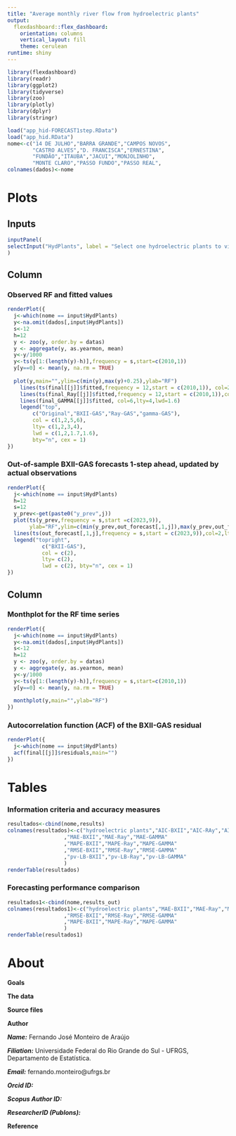 ```yaml
---
title: "Average monthly river flow from hydroelectric plants"
output: 
  flexdashboard::flex_dashboard:
    orientation: columns
    vertical_layout: fill
    theme: cerulean
runtime: shiny
---
```


```r
library(flexdashboard)
library(readr)
library(ggplot2)
library(tidyverse)
library(zoo)
library(plotly)
library(dplyr)
library(stringr)

load("app_hid-FORECAST1step.RData")
load("app_hid.RData")
nome<-c("14 DE JULHO","BARRA GRANDE","CAMPOS NOVOS", 
        "CASTRO ALVES","D. FRANCISCA","ERNESTINA",    
        "FUNDÃO","ITAUBA","JACUI","MONJOLINHO",  
        "MONTE CLARO","PASSO FUNDO","PASSO REAL",                      "QUEBRA QUEIXO","SALTO PILAO","SAO JOSE")
colnames(dados)<-nome

```

Plots
=====================================    
Inputs {.sidebar}
---
```r
inputPanel(
selectInput("HydPlants", label = "Select one hydroelectric plants to visualize", choices = sort(nome), selected = "14 DE JULHO")
)

```

Column {}
-----------------------------------------------------------------------

### Observed RF and fitted values

```r
renderPlot({
  j<-which(nome == input$HydPlants)
  y<-na.omit(dados[,input$HydPlants])
  s<-12
  h=12
  y <- zoo(y, order.by = datas)
  y <- aggregate(y, as.yearmon, mean)
  y<-y/1000
  y<-ts(y[1:(length(y)-h)],frequency = s,start=c(2010,1))
  y[y==0] <- mean(y, na.rm = TRUE)
  
  plot(y,main="",ylim=c(min(y),max(y)+0.25),ylab="RF")
    lines(ts(final[[j]]$fitted,frequency = 12,start = c(2010,1)), col=2,lty=2,lwd=2)
    lines(ts(final_Ray[[j]]$fitted,frequency = 12,start = c(2010,1)),col=5,lty=3,lwd=1.7)
    lines(final_GAMMA[[j]]$fitted, col=6,lty=4,lwd=1.6)
    legend("top",
        c("Original","BXII-GAS","Ray-GAS","gamma-GAS"), 
        col = c(1,2,5,6), 
        lty= c(1,2,3,4), 
        lwd = c(1,2,1.7,1.6), 
        bty="n", cex = 1)
})

```

### Out-of-sample BXII-GAS forecasts 1-step ahead, updated by actual observations

```r
renderPlot({
  j<-which(nome == input$HydPlants)
  h=12
  s=12
  y_prev<-get(paste0("y_prev",j))
  plot(ts(y_prev,frequency = s,start =c(2023,9)),
       ylab="RF",ylim=c(min(y_prev,out_forecast[,1,j]),max(y_prev,out_forecast[,1,j])))
  lines(ts(out_forecast[,1,j],frequency = s,start = c(2023,9)),col=2,lty=2,lwd=2)
  legend("topright", 
           c("BXII-GAS"),
           col = c(2),
           lty= c(2),
           lwd = c(2), bty="n", cex = 1)
})
```

Column {}
-----------------------------------------------------------------------
### Monthplot for the RF time series

```r
renderPlot({
  j<-which(nome == input$HydPlants)
  y<-na.omit(dados[,input$HydPlants])
  s<-12
  h=12
  y <- zoo(y, order.by = datas)
  y <- aggregate(y, as.yearmon, mean)
  y<-y/1000
  y<-ts(y[1:(length(y)-h)],frequency = s,start=c(2010,1))
  y[y==0] <- mean(y, na.rm = TRUE)
  
  monthplot(y,main="",ylab="RF")
})
```

### Autocorrelation function (ACF) of the BXII-GAS residual

```r
renderPlot({
  j<-which(nome == input$HydPlants)
  acf(final[[j]]$residuals,main="")
})

```

Tables
=====================================  

### Information criteria and accuracy measures

```r
resultados<-cbind(nome,results)
colnames(resultados)<-c("hydroelectric plants","AIC-BXII","AIC-RAy","AIC-GAMMA"
                  ,"MAE-BXII","MAE-Ray","MAE-GAMMA"
                  ,"MAPE-BXII","MAPE-Ray","MAPE-GAMMA"
                  ,"RMSE-BXII","RMSE-Ray","RMSE-GAMMA"
                  ,"pv-LB-BXII","pv-LB-Ray","pv-LB-GAMMA"
                  )
renderTable(resultados)
```


### Forecasting performance comparison

```r
resultados1<-cbind(nome,results_out)
colnames(resultados1)<-c("hydroelectric plants","MAE-BXII","MAE-Ray","MAE-GAMMA"
                  ,"RMSE-BXII","RMSE-Ray","RMSE-GAMMA"
                  ,"MAPE-BXII","MAPE-Ray","MAPE-GAMMA"
                  )
renderTable(resultados1)
```

About
=====================================
**Goals**


**The data**



**Source files**


**Author**

***Name:*** Fernando José Monteiro de Araújo

***Filiation:*** Universidade Federal do Rio Grande do Sul - UFRGS, Departamento de Estatı́stica.

***Email:*** fernando.monteiro@ufrgs.br

***Orcid ID:***

***Scopus Author ID:*** 

***ResearcherID (Publons):*** 

**Reference**


